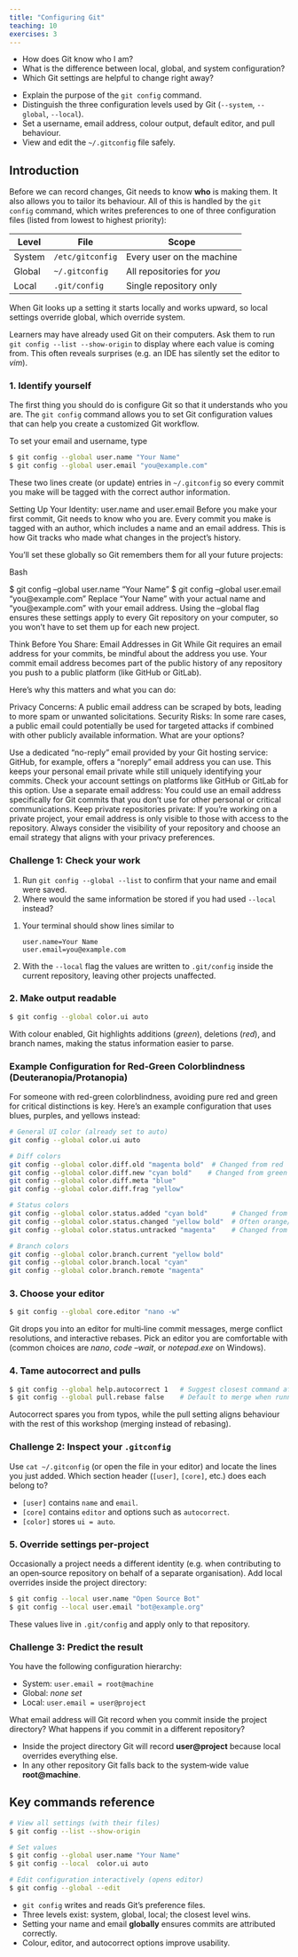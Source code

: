 ```yaml
---
title: "Configuring Git"
teaching: 10
exercises: 3
---
```


::: questions
- How does Git know who I am?
- What is the difference between local, global, and system configuration?
- Which Git settings are helpful to change right away?
:::

::: objectives
- Explain the purpose of the `git config` command.
- Distinguish the three configuration levels used by Git (`--system`, `--global`, `--local`).
- Set a username, email address, colour output, default editor, and pull behaviour.
- View and edit the `~/.gitconfig` file safely.
:::

## Introduction

Before we can record changes, Git needs to know **who** is making them.  It also allows you to tailor its behaviour.  All of this is handled by the `git config` command, which writes preferences to one of three configuration files (listed from lowest to highest priority):

| Level | File | Scope |
|-------|------|-------|
| System | `/etc/gitconfig` | Every user on the machine |
| Global | `~/.gitconfig` | All repositories for *you* |
| Local | `.git/config` | Single repository only |

When Git looks up a setting it starts locally and works upward, so local settings override global, which override system.

:::::::::::::::::::::::::::::::::::::::::::::::::::::::::::::::::::: instructor

Learners may have already used Git on their computers.  Ask them to run `git config --list --show-origin` to display where each value is coming from.  This often reveals surprises (e.g. an IDE has silently set the editor to *vim*).

::::::::::::::::::::::::::::::::::::::::::::::::::::::::::::::::::::::::::::::::

### 1. Identify yourself

The first thing you should do is configure Git so that it understands who you are. The `git config` command allows you to set Git configuration values that can help you create a customized Git workflow. 

To set your email and username, type 

```bash
$ git config --global user.name "Your Name"
$ git config --global user.email "you@example.com"
```


These two lines create (or update) entries in `~/.gitconfig` so every commit you make will be tagged with the correct author information.


Setting Up Your Identity: user.name and user.email
Before you make your first commit, Git needs to know who you are. Every commit you make is tagged with an author, which includes a name and an email address. This is how Git tracks who made what changes in the project's history.

You'll set these globally so Git remembers them for all your future projects:

Bash

$ git config --global user.name "Your Name"
$ git config --global user.email "you@example.com"
Replace "Your Name" with your actual name and "you@example.com" with your email address. Using the --global flag ensures these settings apply to every Git repository on your computer, so you won't have to set them up for each new project.

::: callout

Think Before You Share: Email Addresses in Git
While Git requires an email address for your commits, be mindful about the address you use. Your commit email address becomes part of the public history of any repository you push to a public platform (like GitHub or GitLab).

Here's why this matters and what you can do:

Privacy Concerns: A public email address can be scraped by bots, leading to more spam or unwanted solicitations.
Security Risks: In some rare cases, a public email could potentially be used for targeted attacks if combined with other publicly available information.
What are your options?

Use a dedicated "no-reply" email provided by your Git hosting service: GitHub, for example, offers a "noreply" email address you can use. This keeps your personal email private while still uniquely identifying your commits. Check your account settings on platforms like GitHub or GitLab for this option.
Use a separate email address: You could use an email address specifically for Git commits that you don't use for other personal or critical communications.
Keep private repositories private: If you're working on a private project, your email address is only visible to those with access to the repository.
Always consider the visibility of your repository and choose an email strategy that aligns with your privacy preferences.
:::


::::: challenge

### Challenge 1: Check your work

1. Run `git config --global --list` to confirm that your name and email were saved.
2. Where would the same information be stored if you had used `--local` instead?

::: solution

1. Your terminal should show lines similar to

   ```text
   user.name=Your Name
   user.email=you@example.com
   ```

2. With the `--local` flag the values are written to `.git/config` inside the current repository, leaving other projects unaffected.

:::
:::::

### 2. Make output readable

```bash
$ git config --global color.ui auto
```

With colour enabled, Git highlights additions (*green*), deletions (*red*), and branch names, making the status information easier to parse.

::: callout

### Example Configuration for Red-Green Colorblindness (Deuteranopia/Protanopia)

For someone with red-green colorblindness, avoiding pure red and green for critical distinctions is key. Here's an example configuration that uses blues, purples, and yellows instead:

```bash
# General UI color (already set to auto)
git config --global color.ui auto

# Diff colors
git config --global color.diff.old "magenta bold"  # Changed from red
git config --global color.diff.new "cyan bold"    # Changed from green
git config --global color.diff.meta "blue"
git config --global color.diff.frag "yellow"

# Status colors
git config --global color.status.added "cyan bold"      # Changed from green
git config --global color.status.changed "yellow bold"  # Often orange/yellow by default, keep it distinct
git config --global color.status.untracked "magenta"    # Changed from red

# Branch colors
git config --global color.branch.current "yellow bold"
git config --global color.branch.local "cyan"
git config --global color.branch.remote "magenta"
```

:::

### 3. Choose your editor

```bash
$ git config --global core.editor "nano -w"
```

Git drops you into an editor for multi‑line commit messages, merge conflict resolutions, and interactive rebases.  Pick an editor you are comfortable with (common choices are *nano*, *code --wait*, or *notepad.exe* on Windows).

### 4. Tame autocorrect and pulls

```bash
$ git config --global help.autocorrect 1   # Suggest closest command after 1/10 second
$ git config --global pull.rebase false    # Default to merge when running `git pull`
```

Autocorrect spares you from typos, while the pull setting aligns behaviour with the rest of this workshop (merging instead of rebasing).

::::: challenge

### Challenge 2: Inspect your `.gitconfig`

Use `cat ~/.gitconfig` (or open the file in your editor) and locate the lines you just added.  Which section header (`[user]`, `[core]`, etc.) does each belong to?

::: solution

- `[user]` contains `name` and `email`.
- `[core]` contains `editor` and options such as `autocorrect`.
- `[color]` stores `ui = auto`.

:::
:::::

### 5. Override settings per‑project

Occasionally a project needs a different identity (e.g. when contributing to an open‑source repository on behalf of a separate organisation).  Add local overrides inside the project directory:

```bash
$ git config --local user.name "Open Source Bot"
$ git config --local user.email "bot@example.org"
```

These values live in `.git/config` and apply only to that repository.

::::: challenge

### Challenge 3: Predict the result

You have the following configuration hierarchy:

- System: `user.email = root@machine`
- Global: *none set*
- Local: `user.email = user@project`

What email address will Git record when you commit inside the project directory?  What happens if you commit in a different repository?

::: solution

- Inside the project directory Git will record **user@project** because local overrides everything else.
- In any other repository Git falls back to the system‑wide value **root@machine**.

:::
:::::

## Key commands reference

```bash
# View all settings (with their files)
$ git config --list --show-origin

# Set values
$ git config --global user.name "Your Name"
$ git config --local  color.ui auto

# Edit configuration interactively (opens editor)
$ git config --global --edit
```

::::::::::::::::::::::::::::::::::::: keypoints 

- `git config` writes and reads Git’s preference files.
- Three levels exist: system, global, local; the closest level wins.
- Setting your name and email **globally** ensures commits are attributed correctly.
- Colour, editor, and autocorrect options improve usability.

::::::::::::::::::::::::::::::::::::::::::::::::
